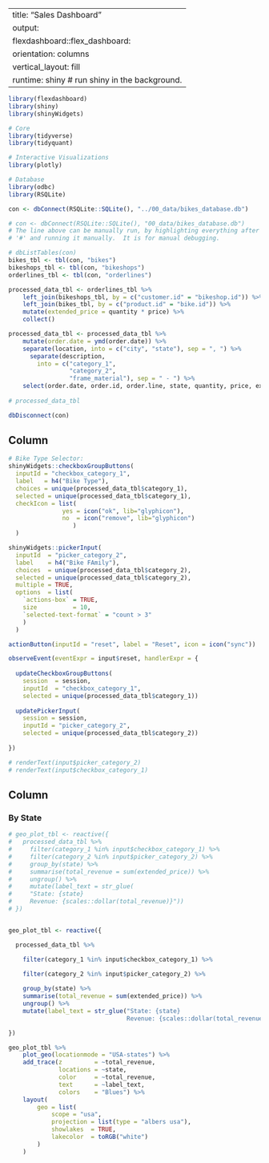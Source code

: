 
---
title: "Sales Dashboard"
output: 
  flexdashboard::flex_dashboard:
    orientation: columns
    vertical_layout: fill
runtime: shiny                # run shiny in the background.
---

```r

library(flexdashboard)
library(shiny)
library(shinyWidgets)

# Core
library(tidyverse)
library(tidyquant)

# Interactive Visualizations
library(plotly)

# Database
library(odbc)
library(RSQLite)
```

```r
con <- dbConnect(RSQLite::SQLite(), "../00_data/bikes_database.db")

# con <- dbConnect(RSQLite::SQLite(), "00_data/bikes_database.db")
# The line above can be manually run, by highlighting everything after the 
# '#' and running it manually.  It is for manual debugging.

# dbListTables(con)
bikes_tbl <- tbl(con, "bikes")
bikeshops_tbl <- tbl(con, "bikeshops")
orderlines_tbl <- tbl(con, "orderlines")

processed_data_tbl <- orderlines_tbl %>%
    left_join(bikeshops_tbl, by = c("customer.id" = "bikeshop.id")) %>%
    left_join(bikes_tbl, by = c("product.id" = "bike.id")) %>%
    mutate(extended_price = quantity * price) %>%
    collect()

processed_data_tbl <- processed_data_tbl %>%    
    mutate(order.date = ymd(order.date)) %>%
    separate(location, into = c("city", "state"), sep = ", ") %>%
      separate(description, 
        into = c("category_1", 
                 "category_2", 
                 "frame_material"), sep = " - ") %>%
    select(order.date, order.id, order.line, state, quantity, price, extended_price, category_1:frame_material)
    
# processed_data_tbl

dbDisconnect(con)
```

Column {.sidebar}
---------------------------------------------------------------

```r

# Bike Type Selector:
shinyWidgets::checkboxGroupButtons(
  inputId = "checkbox_category_1",
  label   = h4("Bike Type"), 
  choices = unique(processed_data_tbl$category_1),
  selected = unique(processed_data_tbl$category_1),
  checkIcon = list(
               yes = icon("ok", lib="glyphicon"),
               no  = icon("remove", lib="glyphicon")
                  )
  )

shinyWidgets::pickerInput(
  inputId  = "picker_category_2",
  label    = h4("Bike FAmily"),
  choices  = unique(processed_data_tbl$category_2),
  selected = unique(processed_data_tbl$category_2),
  multiple = TRUE,
  options  = list(
    `actions-box` = TRUE,
    size          = 10,
    `selected-text-format` = "count > 3" 
    )
  )

actionButton(inputId = "reset", label = "Reset", icon = icon("sync"))

observeEvent(eventExpr = input$reset, handlerExpr = {
  
  updateCheckboxGroupButtons(
    session  = session, 
    inputId  = "checkbox_category_1", 
    selected = unique(processed_data_tbl$category_1))
  
  updatePickerInput(
    session = session, 
    inputId = "picker_category_2", 
    selected = unique(processed_data_tbl$category_2))
  
})

# renderText(input$picker_category_2)  
# renderText(input$checkbox_category_1)

```


Column {data-width=1000}
---------------------------------------------------------------

### By State

```r
# geo_plot_tbl <- reactive({
#   processed_data_tbl %>%
#     filter(category_1 %in% input$checkbox_category_1) %>% 
#     filter(category_2 %in% input$picker_category_2) %>% 
#     group_by(state) %>%
#     summarise(total_revenue = sum(extended_price)) %>%
#     ungroup() %>%
#     mutate(label_text = str_glue(
#     "State: {state}
#     Revenue: {scales::dollar(total_revenue)}"))
# }) 


geo_plot_tbl <- reactive({

  processed_data_tbl %>%

    filter(category_1 %in% input$checkbox_category_1) %>%
    
    filter(category_2 %in% input$picker_category_2) %>%

    group_by(state) %>%
    summarise(total_revenue = sum(extended_price)) %>%
    ungroup() %>%
    mutate(label_text = str_glue("State: {state}
                                 Revenue: {scales::dollar(total_revenue)}"))

})
```


```r
geo_plot_tbl %>%
    plot_geo(locationmode = "USA-states") %>%
    add_trace(z         = ~total_revenue, 
              locations = ~state, 
              color     = ~total_revenue,
              text      = ~label_text,
              colors    = "Blues") %>%
    layout(
        geo = list(
            scope = "usa",
            projection = list(type = "albers usa"),
            showlakes  = TRUE,
            lakecolor  = toRGB("white")
        )
    )
```

